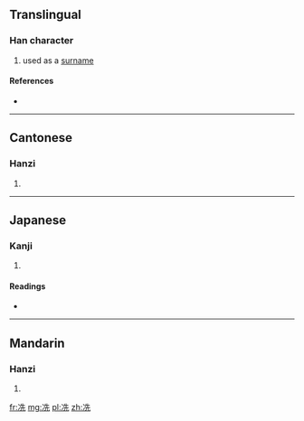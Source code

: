 ==Translingual==

===Han character===
{{Han char|rn=15|rad=冫|as=06|sn=8|four=3411<sub>1</sub>|canj=戈一竹土山 (IMHGU)|ids=⿰[[冫]][[先]]}}

# used as a [[surname]]

====References====
* {{Han ref|kx=0132.110|dkj=01633|hdz=10297.060|uh=51BC|ud=20924|bh=CBCE|bd=52174}}

----

==Cantonese==

===Hanzi===
{{yue-hanzi|jyut=|y=sin2}}

# {{defn|lang=yue|sort=冫06}}

----

==Japanese==

===Kanji===
{{ja-kanji|grade=|rs=冫06}}

# {{defn|lang=ja|sort=冫06}}

====Readings====
* {{ja-readings|on=[[しょう]] (shō)|kun=[[さむい]] (samui)}}

----

==Mandarin==

===Hanzi===
{{cmn-hanzi|pin=[[xiǎn]] ([[xian3]])|wg=hsien<sup>3</sup>}}

# {{defn|lang=cmn|sort=冫06}}

[[fr:冼]]
[[mg:冼]]
[[pl:冼]]
[[zh:冼]]
